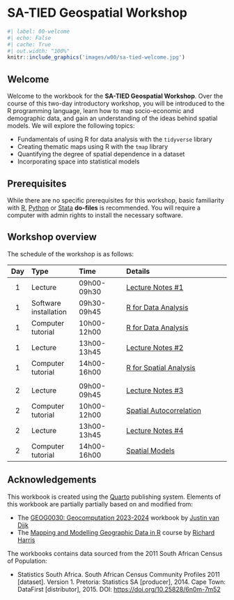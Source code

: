 # SA-TIED Geospatial Workshop {.unnumbered}

```r
#| label: 00-welcome
#| echo: False
#| cache: True
#| out.width: "100%"
knitr::include_graphics('images/w00/sa-tied-welcome.jpg') 
```

## Welcome {.unnumbered}
Welcome to the workbook for the **SA-TIED Geospatial Workshop**. Over the course of this two-day introductory workshop, you will be introduced to the R programming language, learn how to map socio-economic and demographic data, and gain an understanding of the ideas behind spatial models. We will explore the following topics:

- Fundamentals of using R for data analysis with the `tidyverse` library
- Creating thematic maps using R with the `tmap` library
- Quantifying the degree of spatial dependence in a dataset
- Incorporating space into statistical models

## Prerequisites {.unnumbered}
While there are no specific prerequisites for this workshop, basic familiarity with [R](https://www.r-project.org/), [Python](https://www.python.org/downloads/) or [Stata](https://www.stata.com/) **do-files** is recommended. You will require a computer with admin rights to install the necessary software.

## Workshop overview {.unnumbered}
The schedule of the workshop is as follows:

| Day  | Type                     | Time        | Details
| :-:  |:------                   |:------      | :--------------
| 1    | Lecture                  | 09h00-09h30 | [Lecture Notes #1]({{< var slides.l01 >}}) |
| 1    | Software installation   | 09h30-09h45 | [R for Data Analysis]({{< var urls.c00 >}}) |
| 1    | Computer tutorial        | 10h00-12h00 | [R for Data Analysis]({{< var urls.c01 >}}) |
| 1    | Lecture                  | 13h00-13h45 | [Lecture Notes #2]({{< var slides.l02 >}}) | 
| 1    | Computer tutorial        | 14h00-16h00 | [R for Spatial Analysis]({{< var urls.c02 >}}) | 
|      |                          |             | |
| 2    | Lecture                  | 09h00-09h45 | [Lecture Notes #3]({{< var slides.l03 >}}) |
| 2    | Computer tutorial        | 10h00-12h00 | [Spatial Autocorrelation]({{< var urls.c03 >}}) |
| 2    | Lecture                  | 13h00-13h45 | [Lecture Notes #4]({{< var slides.l04 >}}) | 
| 2    | Computer tutorial        | 14h00-16h00 | [Spatial Models]({{< var urls.c04 >}}) | 

## Acknowledgements {.unnumbered}
This workbook is created using the [Quarto](https://quarto.org/) publishing system. Elements of this workbook are partially partially based on and modified from:

- The [GEOG0030: Geocomputation 2023-2024](https://jtvandijk.github.io/GEOG0030_20232024/) workbook by [Justin van Dijk](https://www.mappingdutchman.com)
- The [Mapping and Modelling Geographic Data in R](https://profrichharris.github.io/MandM/) course by [Richard Harris](https://profrichharris.github.io/)

The workbooks contains data sourced from the 2011 South African Census of Population:

- Statistics South Africa. South African Census Community Profiles 2011 [dataset]. Version 1. Pretoria: Statistics SA [producer], 2014. Cape Town: DataFirst [distributor], 2015. DOI: [https://doi.org/10.25828/6n0m-7m52](https://doi.org/10.25828/6n0m-7m52)
